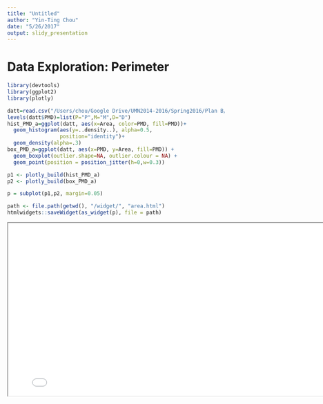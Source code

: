 ```yaml
---
title: "Untitled"
author: "Yin-Ting Chou"
date: "5/26/2017"
output: slidy_presentation
---
```

# Data Exploration: Perimeter
```r
library(devtools)
library(ggplot2)
library(plotly)

datt=read.csv("/Users/chou/Google Drive/UMN2014-2016/Spring2016/Plan B/final/clean_dat.csv",header=TRUE)
levels(datt$PMD)=list(P="P",M="M",D="D")
hist_PMD_a=ggplot(datt, aes(x=Area, color=PMD, fill=PMD))+
  geom_histogram(aes(y=..density..), alpha=0.5,
                 position="identity")+
  geom_density(alpha=.3)
box_PMD_a=ggplot(datt, aes(x=PMD, y=Area, fill=PMD)) + 
  geom_boxplot(outlier.shape=NA, outlier.colour = NA) +
  geom_point(position = position_jitter(h=0,w=0.3))

p1 <- plotly_build(hist_PMD_a)
p2 <- plotly_build(box_PMD_a)

p = subplot(p1,p2, margin=0.05) 

path <- file.path(getwd(), "/widget/", "area.html")
htmlwidgets::saveWidget(as_widget(p), file = path)
```
<iframe src="widget/area.html" width="800" height="400"></iframe>
